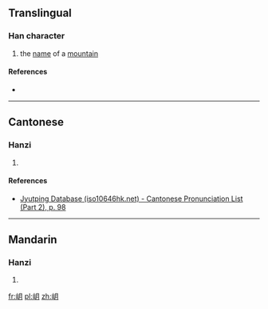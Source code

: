 ==Translingual==

===Han character===
{{Han char|rn=46|rad=山|as=04|sn=7|four=|canj=UB|ids=⿰山月}}

# the [[name]] of a [[mountain]]

====References====
* {{Han ref|kx=0308.010|dkj=07911|hdz=10764.060|uh=5C84|ud=23684}}

----

==Cantonese==

===Hanzi===
{{yue-hanzi|jyut=[[jyut6]]|y=yut6}}

# {{defn|lang=yue|sort=山04}}

====References====
* [http://www.iso10646hk.net/jp/document/download.jsp Jyutping Database (iso10646hk.net) - Cantonese Pronunciation List (Part 2), p. 98]

----

==Mandarin==

===Hanzi===
{{cmn-hanzi|pin=[[yuè]] ([[yue4]]), [[gāng]] ([[gang1]])|wg=yüeh<sup>4</sup>, kang<sup>1</sup>}}

# {{defn|lang=cmn|sort=山04}}

[[fr:岄]]
[[pl:岄]]
[[zh:岄]]
